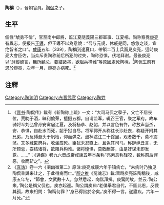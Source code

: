 '''陶稱'''（{{bd|?||?|}}），晉朝官員。[[陶侃|陶侃]]之子。

==生平==
個性“虓勇不倫”，官至南中郎將，監江夏隨義陽三郡軍事、江夏相。陶称察覺[[庾亮|庾亮]]有異志，便报告[[王導|王導]]，但王導不以為意說：“吾与元规，休戚是同，悠悠之谈，宜绝智者之口”。[[咸康_(东晋)|咸康]]五年（339），陶稱到達夏口，帶領二百士兵面見庾亮，這時庾亮大會臣佐，当众斥责陶称前后所犯的过失，陶称恐惧，伏地拜谢。最後庾亮以“肆縱醜言，無所顧忌、要結諸將，欲阻兵構難”等原因處死陶稱。<ref>《[[晋书|晋书]]·陶侃传》載有《斩陶称上疏》一文：“大司马侃之孽子，父亡不居丧位，荒眈于酒，昧利偷荣，擅摄五郡，自谓监军，辄召王官，聚之军府。故车骑将军刘弘曾孙安寓居江夏，及将杨恭、赵韶，并以言色有忤，称放声当杀，安、恭惧，自赴水而死，韶于狱自尽。将军郭开从称往长沙赴丧，称疑开附其兄弟，乃反缚悬头于帆樯，仰而弹之，鼓棹渡江二十馀里，观者数千，莫不震骇。又多藏匿府兵，收坐应死。臣犹未忍直上，且免其司马。称肆纵丑言，无所顾忌，耍结诸将，欲阻兵构难。诸将惶惧，莫敢酬答，由是奸谋未即发露。……”；《通鑑》卷九六晋成帝咸康五年本条称“亮素恶称轻狡，数称前后罪恶，收而斩之”。</ref>陶侃生前有恩於庾亮，次年一月，庾亮亦病死。<ref>《[[真诰|真诰]]》卷一六《阐幽微第二》原注:庾亮咸康六年于镇病亡，“未病时乃独见陶侃乘舆来让之，于此得病而亡。”[[顏之推|顏之推]]《冤魂志》載:晉時庾亮誅陶稱後，咸康五年冬，“節會，文武數十人，忽然悉起，向階拜揖。庾驚問故，並云:‘陶公來。’陶公是稱父侃也。庾亦起迎。陶公謂庾曰:‘老僕舉君自代，不圖此恩，反戮其孤，故來相問：‘陶稱何罪？’身已得訟於帝矣。’庾不得一言。遂寢疾。六年一月死。”</ref>

==注釋==
{{reflist}}

{{DEFAULTSORT:T}}
[[Category:陶渊明|Category:陶渊明]]
[[Category:东晋武官|Category:东晋武官]]
[[Category:陶姓|Category:陶姓]]